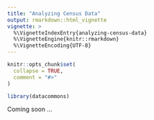 ```yaml
---
title: "Analyzing Census Data"
output: rmarkdown::html_vignette
vignette: >
  %\VignetteIndexEntry{analyzing-census-data}
  %\VignetteEngine{knitr::rmarkdown}
  %\VignetteEncoding{UTF-8}
---
```


<!-- https://github.com/datacommonsorg/api-python/blob/master/notebooks/v2/analyzing_census_data.ipynb -->

```r
knitr::opts_chunk$set(
  collapse = TRUE,
  comment = "#>"
)
```

```r
library(datacommons)
```

Coming soon ...